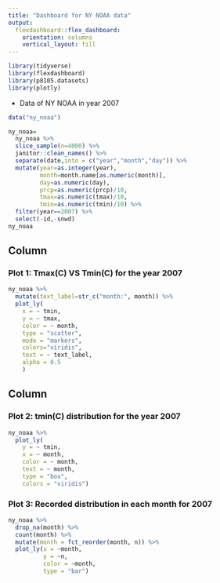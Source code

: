 ```yaml
---
title: "Dashboard for NY NOAA data"
output: 
  flexdashboard::flex_dashboard:
    orientation: columns
    vertical_layout: fill
---
```


```r
library(tidyverse)
library(flexdashboard)
library(p8105.datasets)
library(plotly)
```

* Data of NY NOAA in year 2007
```r
data("ny_noaa")

ny_noaa=
  ny_noaa %>% 
  slice_sample(n=4000) %>% 
  janitor::clean_names() %>% 
  separate(date,into = c("year","month","day")) %>%
  mutate(year=as.integer(year),
         month=month.name[as.numeric(month)],
         day=as.numeric(day),
         prcp=as.numeric(prcp)/10,
         tmax=as.numeric(tmax)/10,
         tmin=as.numeric(tmin)/10) %>% 
  filter(year==2007) %>% 
  select(-id,-snwd)
ny_noaa
```

Column {data-width=650}
-----------------------------------------------------------------------

### Plot 1: Tmax(C) VS Tmin(C) for the year 2007
```r
ny_noaa %>% 
  mutate(text_label=str_c("month:", month)) %>% 
  plot_ly(
    x = ~ tmin, 
    y = ~ tmax, 
    color = ~ month, 
    type = "scatter", 
    mode = "markers", 
    colors="viridis",
    text = ~ text_label,
    alpha = 0.5
    )
```
Column {data-width=350}
-----------------------------------------------------------------------

### Plot 2: tmin(C) distribution for the year 2007
```r
ny_noaa %>% 
  plot_ly(
    y = ~ tmin, 
    x = ~ month, 
    color = ~ month, 
    text = ~ month, 
    type = "box", 
    colors = "viridis")
```

### Plot 3: Recorded distribution in each month for 2007
```r
ny_noaa %>% 
  drop_na(month) %>%
  count(month) %>% 
  mutate(month = fct_reorder(month, n)) %>% 
  plot_ly(x = ~month, 
          y = ~n, 
          color = ~month, 
          type = "bar")
```





